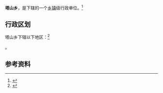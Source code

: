 {{中国乡级行政区|21/14/02/206/000}}

'''塔山乡'''，是{{PRC admin/fullname|21/14/02/206/000|3}}下辖的一个[[乡镇|乡镇]]级行政单位。<ref>{{PRC admin/ref sgc|{{PRC admin/parent|21/14/02/206/000}}}}</ref>

== 行政区划 ==

塔山乡下辖以下地区：<ref>{{PRC admin/ref sgc|21/14/02/206/000}}</ref>

{{PRC admin/children|21/14/02/206/000}}。

== 参考资料 ==

{{reflist}}

{{行政区划小作品}}
{{PRC admin/navcat|21/14/02/206/000}}
